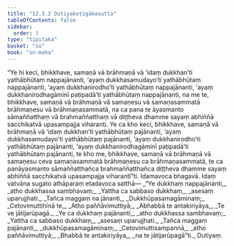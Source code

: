 ```yaml
---
title: "12.3.2 Dutiyakoṭigāmasutta"
tableOfContents: false
sidebar:
  order: 3
type: "tipitaka"
basket: "su"
book: "sn-maha"
---
```



<DynamicBreadcrumb />

<Division number="1092" book="sn-maha" bookNo="14" page="378">

<Paragraph number="2270" book="sn-maha">
“Ye hi keci, bhikkhave, samaṇā vā brāhmaṇā vā ‘idaṃ dukkhan’ti yathābhūtaṃ nappajānanti, ‘ayaṃ dukkhasamudayo’ti yathābhūtaṃ nappajānanti, ‘ayaṃ dukkhanirodho’ti yathābhūtaṃ nappajānanti, ‘ayaṃ dukkhanirodhagāminī paṭipadā’ti yathābhūtaṃ nappajānanti, na me te, bhikkhave, samaṇā vā brāhmaṇā vā samaṇesu vā samaṇasammatā brāhmaṇesu vā brāhmaṇasammatā, na ca pana te āyasmanto sāmaññatthaṃ vā brahmaññatthaṃ vā diṭṭheva dhamme sayaṃ abhiññā sacchikatvā upasampajja viharanti.
</Paragraph>

<Paragraph number="2271" book="sn-maha">
Ye ca kho keci, bhikkhave, samaṇā vā brāhmaṇā vā ‘idaṃ dukkhan’ti yathābhūtaṃ pajānanti, ‘ayaṃ dukkhasamudayo’ti yathābhūtaṃ pajānanti, ‘ayaṃ dukkhanirodho’ti yathābhūtaṃ pajānanti, ‘ayaṃ dukkhanirodhagāminī paṭipadā’ti yathābhūtaṃ pajānanti, te kho me, bhikkhave, samaṇā vā brāhmaṇā vā samaṇesu ceva samaṇasammatā brāhmaṇesu ca brāhmaṇasammatā, te ca panāyasmanto sāmaññatthañca brahmaññatthañca diṭṭheva dhamme sayaṃ abhiññā sacchikatvā upasampajja viharantī”ti.
</Paragraph>

<Paragraph number="2272" book="sn-maha">
Idamavoca bhagavā. Idaṃ vatvāna sugato athāparaṃ etadavoca satthā—
</Paragraph>

<Paragraph number="2273" type="verses" book="sn-maha">
_“Ye dukkhaṃ nappajānanti,_  
_atho dukkhassa sambhavaṃ;_  
_Yattha ca sabbaso dukkhaṃ,_  
_asesaṃ uparujjhati._  

</Paragraph>

<Paragraph number="2274" type="verses" book="sn-maha">
_Tañca maggaṃ na jānanti,_  
_Dukkhūpasamagāminaṃ;_  
_Cetovimuttihīnā te,_  
_Atho paññāvimuttiyā;_  
_Abhabbā te antakiriyāya,_  
_Te ve jātijarūpagā._  

</Paragraph>

<Paragraph number="2275" type="verses" book="sn-maha">
_Ye ca dukkhaṃ pajānanti,_  
_atho dukkhassa sambhavaṃ;_  
_Yattha ca sabbaso dukkhaṃ,_  
_asesaṃ uparujjhati._  

</Paragraph>

<Paragraph number="2276" type="verses" book="sn-maha">
_Tañca maggaṃ pajānanti,_  
_dukkhūpasamagāminaṃ;_  
_Cetovimuttisampannā,_  
_atho paññāvimuttiyā;_  
_Bhabbā te antakiriyāya,_  
_na te jātijarūpagā”ti._  


</Paragraph>
</Division>

<Paragraph number="2277" type="center" book="sn-maha">
Dutiyaṃ.
</Paragraph>
